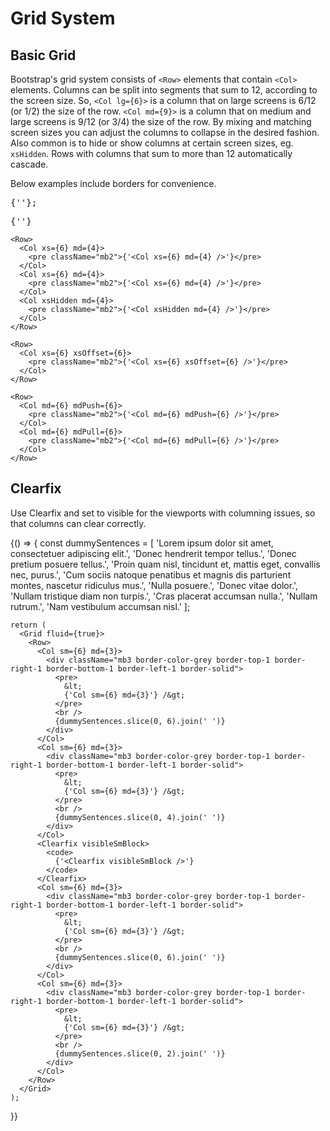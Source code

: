 
# Grid System

## Basic Grid

Bootstrap's grid system consists of `<Row>` elements that contain `<Col>` elements. Columns can be split into segments that sum to 12, according to the screen size. So, `<Col lg={6}>` is a column that on large screens is 6/12 (or 1/2) the size of the row. `<Col md={9}>` is a column that on medium and large screens is 9/12 (or 3/4) the size of the row. By mixing and matching screen sizes you can adjust the columns to collapse in the desired fashion. Also common is to hide or show columns at certain screen sizes, eg. `xsHidden`. Rows with columns that sum to more than 12 automatically cascade.

Below examples include borders for convenience.

<Playground>
  <Grid fluid={true}>
    <Row>
      <Col xs={12} md={8}>
        <pre className="mb2">{'<Col xs={12} md={8} />'};</pre>
      </Col>
      <Col xs={6} md={4}>
        <pre className="mb2">{'<Col xs={6} md={4} />'}</pre>
      </Col>
    </Row>

    <Row>
      <Col xs={6} md={4}>
        <pre className="mb2">{'<Col xs={6} md={4} />'}</pre>
      </Col>
      <Col xs={6} md={4}>
        <pre className="mb2">{'<Col xs={6} md={4} />'}</pre>
      </Col>
      <Col xsHidden md={4}>
        <pre className="mb2">{'<Col xsHidden md={4} />'}</pre>
      </Col>
    </Row>

    <Row>
      <Col xs={6} xsOffset={6}>
        <pre className="mb2">{'<Col xs={6} xsOffset={6} />'}</pre>
      </Col>
    </Row>

    <Row>
      <Col md={6} mdPush={6}>
        <pre className="mb2">{'<Col md={6} mdPush={6} />'}</pre>
      </Col>
      <Col md={6} mdPull={6}>
        <pre className="mb2">{'<Col md={6} mdPull={6} />'}</pre>
      </Col>
    </Row>
  </Grid>
</Playground>

## Clearfix

Use Clearfix and set to visible for the viewports with columning issues, so that columns can clear correctly.

<Playground>
  {() => {
    const dummySentences = [
      'Lorem ipsum dolor sit amet, consectetuer adipiscing elit.',
      'Donec hendrerit tempor tellus.',
      'Donec pretium posuere tellus.',
      'Proin quam nisl, tincidunt et, mattis eget, convallis nec, purus.',
      'Cum sociis natoque penatibus et magnis dis parturient montes, nascetur ridiculus mus.',
      'Nulla posuere.',
      'Donec vitae dolor.',
      'Nullam tristique diam non turpis.',
      'Cras placerat accumsan nulla.',
      'Nullam rutrum.',
      'Nam vestibulum accumsan nisl.'
    ];

    return (
      <Grid fluid={true}>
        <Row>
          <Col sm={6} md={3}>
            <div className="mb3 border-color-grey border-top-1 border-right-1 border-bottom-1 border-left-1 border-solid">
              <pre>
                &lt;
                {'Col sm={6} md={3}'} /&gt;
              </pre>
              <br />
              {dummySentences.slice(0, 6).join(' ')}
            </div>
          </Col>
          <Col sm={6} md={3}>
            <div className="mb3 border-color-grey border-top-1 border-right-1 border-bottom-1 border-left-1 border-solid">
              <pre>
                &lt;
                {'Col sm={6} md={3}'} /&gt;
              </pre>
              <br />
              {dummySentences.slice(0, 4).join(' ')}
            </div>
          </Col>
          <Clearfix visibleSmBlock>
            <code>
              {'<Clearfix visibleSmBlock />'}
            </code>
          </Clearfix>
          <Col sm={6} md={3}>
            <div className="mb3 border-color-grey border-top-1 border-right-1 border-bottom-1 border-left-1 border-solid">
              <pre>
                &lt;
                {'Col sm={6} md={3}'} /&gt;
              </pre>
              <br />
              {dummySentences.slice(0, 6).join(' ')}
            </div>
          </Col>
          <Col sm={6} md={3}>
            <div className="mb3 border-color-grey border-top-1 border-right-1 border-bottom-1 border-left-1 border-solid">
              <pre>
                &lt;
                {'Col sm={6} md={3}'} /&gt;
              </pre>
              <br />
              {dummySentences.slice(0, 2).join(' ')}
            </div>
          </Col>
        </Row>
      </Grid>
    );
  }}
</Playground>